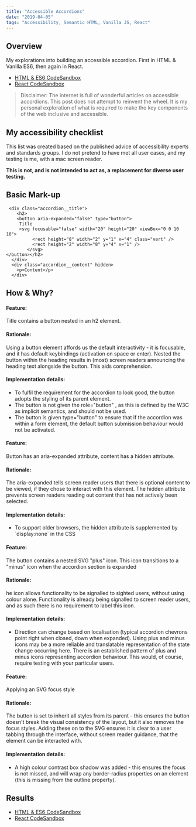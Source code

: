 ```yaml
---
title: "Accessible Accordions"
date: "2019-04-05"
tags: "Accessibility, Semantic HTML, Vanilla JS, React"
---
```




## Overview

My explorations into building an accessible accordion. First in HTML & Vanilla ES6, then again in React.

* [HTML & ES6 CodeSandbox](https://codesandbox.io/s/accessible-accordion-vanilla-6sk0w")
* [React CodeSandbox](https://codesandbox.io/s/accessible-accordion-react-uew6n")


> Disclaimer: The internet is full of wonderful articles on accessible accordions. This post does not attempt to reinvent the wheel. It is my personal exploration of what is required to make the key components of the web inclusive and accessible. 

## My accessibility checklist

This list was created based on the published advice of accessibility experts and standards groups.  I do not pretend to have met all user cases, and my testing is me, with a mac screen reader.  

**This is not, and is not intended to act as, a replacement for diverse user testing.**

<A11yChecklist />  

## Basic Mark-up 

```
 <div class="accordion__title">
    <h2>
    <button aria-expanded="false" type="button">
     Title 
     <svg focusable="false" width="20" height="20" viewBox="0 0 10 10">
          <rect height="8" width="2" y="1" x="4" class="vert" />
          <rect height="2" width="8" y="4" x="1" />
        </svg>
</button></h2>
  </div>
  <div class="accordion__content" hidden>
    <p>Content</p>
  </div>
```

## How & Why? 

 <Accordion>
        <AccordionSection title="Signalling functionality for keyboard users #1">
          <h4>Feature:</h4>
          <p>Title contains a button nested in an h2 element.</p>
          <h4>Rationale:</h4>
          <p>
            Using a button element affords us the default interactivity - it is
            focusable, and it has default keybindings (activation on space or
            enter). Nested the button within the heading results in (most)
            screen readers announcing the heading text alongside the button.
            This aids comprehension.
          </p>
          <h4>Implementation details:</h4>
          <ul>
            <li>
              To fulfil the requirement for the accordion to look good, the
              button adopts the styling of its parent element.
            </li>
            <li>
              The button is not given the role="button" , as this is defined by
              the W3C as implicit semantics, and should not be used.
            </li>
            <li>
              The button is given type="button" to ensure that if the accordion
              was within a form element, the default button submission behaviour
              would not be activated.
            </li>
          </ul>
        </AccordionSection>
  <AccordionSection title="Signalling functionality for keyboard users #2">
          <h4>Feature:</h4>
          <p>
            Button has an aria-expanded attribute, content has a hidden
            attribute.
          </p>
          <h4>Rationale:</h4>
          <p>
            The aria-expanded tells screen reader users that there is optional
            content to be viewed, if they chose to interact with this element.
            The hidden attribute prevents screen readers reading out content
            that has not actively been selected.
          </p>
          <h4>Implementation details:</h4>
          <ul>
            <li>
              To support older browsers, the hidden attribute is supplemented by
              `display:none` in the CSS
            </li>
          </ul>
        </AccordionSection>
        <AccordionSection title="Signalling functionality to sighted users #1">
          <h4>Feature:</h4>
          <p>
            The button contains a nested SVG "plus" icon. This icon transitions
            to a "minus" icon when the accordion section is expanded
          </p>
          <h4>Rationale:</h4>
          <p>
            he icon allows functionality to be signalled to sighted users,
            without using colour alone. Functionality is already being signalled
            to screen reader users, and as such there is no requirement to label
            this icon.
          </p>
          <h4>Implementation details:</h4>
          <ul>
            <li>
              Direction can change based on localisation (typical accordion
              chevrons point right when closed, down when expanded). Using plus
              and minus icons may be a more reliable and translatable
              representation of the state change occurring here. There is an
              established pattern of plus and minus icons representing accordion
              behaviour. This would, of course, require testing with your
              particular users.
            </li>
          </ul>
        </AccordionSection>
        <AccordionSection title="Signalling functionality to sighted users #2">
          <h4>Feature:</h4>
          <p>Applying an SVG focus style</p>
          <h4>Rationale:</h4>
          <p>
            The button is set to inherit all styles from its parent - this
            ensures the button doesn't break the visual consistency of the
            layout, but it also removes the focus styles. Adding these on to the
            SVG ensures it is clear to a user tabbing through the interface,
            without screen reader guidance, that the element can be interacted
            with.
          </p>
          <h4>Implementation details:</h4>
          <ul>
            <li>
              A high colour contrast box shadow was added - this ensures the
              focus is not missed, and will wrap any border-radius properties on
              an element (this is missing from the outline property).
            </li>
          </ul>
        </AccordionSection>
        </Accordion>  


## Results  
* [HTML & ES6 CodeSandbox](https://codesandbox.io/s/accessible-accordion-vanilla-6sk0w")
* [React CodeSandbox](https://codesandbox.io/s/accessible-accordion-react-uew6n")